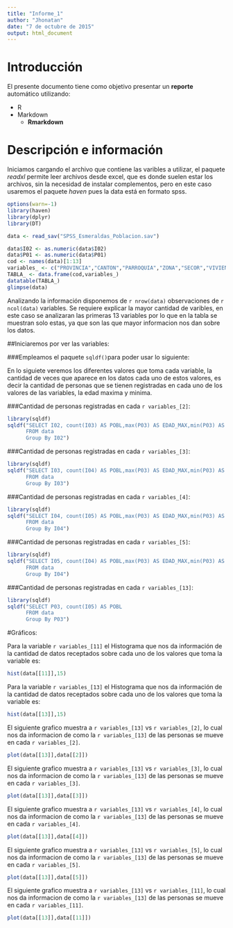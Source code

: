 ```yaml
---
title: "Informe_1"
author: "Jhonatan"
date: "7 de octubre de 2015"
output: html_document
---
```




# Introducción

El presente documento tiene como objetivo presentar un __reporte__ automático utilizando:

* R
* Markdown
    + __Rmarkdown__
    

# Descripción e información 

Iniciamos cargando el archivo que contiene las varibles a utilizar, el paquete _readxl_ permite leer archivos desde excel, que es donde suelen estar los archivos, sin la necesidad de instalar complementos, pero en este caso usaremos el paquete _haven_ pues la data está en formato spss.

```r
options(warn=-1)
library(haven)
library(dplyr)
library(DT)

data <- read_sav("SPSS_Esmeraldas_Poblacion.sav")

data$I02 <- as.numeric(data$I02)
data$P01 <- as.numeric(data$P01)
cod <- names(data)[1:13]
variables_ <- c("PROVINCIA","CANTON","PARROQUIA","ZONA","SECOR","VIVIENDA","HOGAR","URB_RUR","ORDEN EN EL HOGAR","C Y D EN ESE HOGAR","SEXO","PARENTESCO CON JEFE DE HOGAR","EDAD")
TABLA_ <- data.frame(cod,variables_)
datatable(TABLA_)
glimpse(data)
```
Analizando la información disponemos de `r nrow(data)` observaciones de `r ncol(data)` variables.
Se requiere explicar la mayor cantidad de varibles, en este caso se analizaran las primeras 13 variables por lo que en la tabla se muestran solo estas, ya que son las que mayor informacion nos dan sobre los datos.

##Iniciaremos por ver las variables:

###Empleamos el paquete `sqldf()`para poder usar lo siguiente:


En lo siguiete veremos los diferentes valores que toma cada variable, la cantidad de veces que aparece en los datos cada uno de estos valores, es decir la cantidad de personas que se tienen registradas en cada uno de los valores de las variables, la edad maxima y minima.

###Cantidad de personas registradas en cada `r variables_[2]`: 
```r
library(sqldf)
sqldf("SELECT I02, count(I03) AS POBL,max(P03) AS EDAD_MAX,min(P03) AS EDAD_MIN
      FROM data
      Group By I02")
```

###Cantidad de personas registradas en cada `r variables_[3]`: 
```r
library(sqldf)
sqldf("SELECT I03, count(I04) AS POBL,max(P03) AS EDAD_MAX,min(P03) AS EDAD_MIN
      FROM data
      Group By I03")
```

###Cantidad de personas registradas en cada `r variables_[4]`: 
```r
library(sqldf)
sqldf("SELECT I04, count(I05) AS POBL,max(P03) AS EDAD_MAX,min(P03) AS EDAD_MIN
      FROM data
      Group By I04")
```
###Cantidad de personas registradas en cada `r variables_[5]`: 
```r
library(sqldf)
sqldf("SELECT I05, count(I04) AS POBL,max(P03) AS EDAD_MAX,min(P03) AS EDAD_MIN
      FROM data
      Group By I04")
```
###Cantidad de personas registradas en cada `r variables_[13]`: 
```r
library(sqldf)
sqldf("SELECT P03, count(I05) AS POBL
      FROM data
      Group By P03")
```


#Gráficos:

 Para la variable `r variables_[11]` el Histograma que nos da información de la cantidad de datos receptados sobre cada uno de los valores que toma la variable es:
```r
hist(data[[11]],15)
```
 Para la variable `r variables_[13]` el Histograma que nos da información de la cantidad de datos receptados sobre cada uno de los valores que toma la variable es:
```r
hist(data[[13]],15)
```
 El siguiente grafico muestra a `r variables_[13]` vs `r variables_[2]`, lo cual nos da informacion de como la `r variables_[13]` de las personas se mueve en cada `r variables_[2]`. 
```r
plot(data[[13]],data[[2]])
```
 El siguiente grafico muestra a `r variables_[13]` vs `r variables_[3]`, lo cual nos da informacion de como la `r variables_[13]` de las personas se mueve en cada `r variables_[3]`. 

```r
plot(data[[13]],data[[3]])
```
 El siguiente grafico muestra a `r variables_[13]` vs `r variables_[4]`, lo cual nos da informacion de como la `r variables_[13]` de las personas se mueve en cada `r variables_[4]`. 

```r
plot(data[[13]],data[[4]])
```
 El siguiente grafico muestra a `r variables_[13]` vs `r variables_[5]`, lo cual nos da informacion de como la `r variables_[13]` de las personas se mueve en cada `r variables_[5]`. 

```r
plot(data[[13]],data[[5]])
```
 El siguiente grafico muestra a `r variables_[13]` vs `r variables_[11]`, lo cual nos da informacion de como la `r variables_[13]` de las personas se mueve en cada `r variables_[11]`. 

```r
plot(data[[13]],data[[11]])
```
